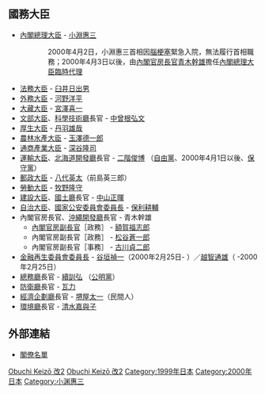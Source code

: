 {{日本内閣記事
|內閣名 = 小渕第二次改造内閣
|假名 = おぶちだいにじかいぞうないかく
|羅馬字 = Obuchi Dainiji Kaizō Naikaku
|代數 = 84
|首相名 = 小淵惠三
|前職 = 日本[[眾議院_(日本)|眾議院議員]]、[[自由民主黨總裁|自由民主黨總裁]]
|成立年 = 1999年
|成立月日 = 10月5日
|總辭年 = 2000年
|總辭月日 = 4月5日
|執政黨 = [[自由民主黨_(日本)|自由民主黨]]<br />[[自由黨_(日本1998年)|自由黨]] → [[保守新黨|保守黨]]<br />[[公明黨|公明黨]]
|成員名單 = http://www.kantei.go.jp/jp/rekidai/kakuryo/84-2.html
|職務 = [[眾議院_(日本)|眾議院]]議員、[[自由民主黨總裁|自由民主黨總裁]]
|圖像 = [[File:Keizō_Obuchi_Cabinet_19991005.jpg|250px]]
|圖像說明 = 1999年10月5日
}}

== 國務大臣 ==
* [[日本內閣總理大臣|內閣總理大臣]] - [[小淵惠三|小淵惠三]]
:: 2000年4月2日，小淵惠三首相因[[腦梗塞|腦梗塞]]緊急入院，無法履行首相職務；2000年4月3日以後，由[[內閣官房長官|內閣官房長官]][[青木幹雄|青木幹雄]]擔任[[內閣總理大臣臨時代理|內閣總理大臣臨時代理]] 
* [[法務大臣|法務大臣]] - [[臼井日出男|臼井日出男]]
* [[外務大臣_(日本)|外務大臣]] - [[河野洋平|河野洋平]]
* [[大藏大臣|大藏大臣]] - [[宮澤喜一|宮澤喜一]]
* [[文部大臣|文部大臣]]、[[科學技術廳|科學技術廳]]長官 - [[中曾根弘文|中曾根弘文]]
* [[厚生大臣|厚生大臣]] - [[丹羽雄哉|丹羽雄哉]]
* [[農林水產大臣|農林水產大臣]] - [[玉澤德一郎|玉澤德一郎]]
* [[通商產業大臣|通商產業大臣]] - [[深谷隆司|深谷隆司]]
* [[運輸大臣|運輸大臣]]、[[北海道開發廳|北海道開發廳]]長官 - [[二階俊博|二階俊博]] （[[自由黨_(日本1998年)|自由黨]]、2000年4月1日以後、[[保守新黨|保守黨]]）
* [[郵政大臣|郵政大臣]] - [[八代英太|八代英太]]（前島英三郎）
* [[勞動大臣|勞動大臣]] - [[牧野隆守|牧野隆守]]
* [[建設大臣|建設大臣]]、[[國土廳|國土廳]]長官 - [[中山正暉|中山正暉]]
* [[自治大臣|自治大臣]]、[[國家公安委員會委員長|國家公安委員會委員長]] - [[保利耕輔|保利耕輔]]
* 內閣官房長官、[[沖繩開發廳|沖繩開發廳]]長官 - 青木幹雄
** [[內閣官房副長官|內閣官房副長官]]［政務］ - [[額賀福志郎|額賀福志郎]]
** 內閣官房副長官［政務］ - [[松谷蒼一郎|松谷蒼一郎]]
** 內閣官房副長官［事務］ - [[古川貞二郎|古川貞二郎]]
* [[金融再生委員會委員長|金融再生委員會委員長]] - [[谷垣禎一|谷垣禎一]]（2000年2月25日- ）／[[越智通雄|越智通雄]]（ -2000年2月25日）
* [[總務廳_(日本)|總務廳]]長官 - [[續訓弘|續訓弘]] （[[公明黨|公明黨]]）
* [[防衛廳|防衛廳]]長官 - [[瓦力_(政治人物)|瓦力]]
* [[經濟企劃廳|經濟企劃廳]]長官 - [[堺屋太一|堺屋太一]]（民間人）
* [[環境省|環境廳]]長官 - [[清水嘉與子|清水嘉與子]]

== 外部連結 ==
* [http://www.kantei.go.jp/jp/rekidai/kakuryo/84-3.html 閣僚名單] {{Wayback|url=http://www.kantei.go.jp/jp/rekidai/kakuryo/84-3.html |date=20160304111849 }}

{{小淵內閣}}
{{日本歷代內閣|[[小淵內閣_(第一次改造)|小淵第一次改造內閣]]|小淵第二次改造內閣|1999年10月5日 - 2000年4月5日|[[第1次森內閣|第一次森內閣]]}}

[[Category:日本歷代內閣|Obuchi Keizō 改2]]
[[Category:平成時代內閣|Obuchi Keizō 改2]]
[[Category:1999年日本|Category:1999年日本]]
[[Category:2000年日本|Category:2000年日本]]
[[Category:小渊惠三|Category:小渊惠三]]